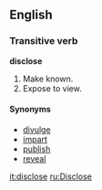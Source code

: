 ==English==

===Transitive verb===
'''disclose'''
# Make known.
# Expose to view.

====Synonyms====
*[[divulge]]
*[[impart]]
*[[publish]]
*[[reveal]]

[[it:disclose]]
[[ru:Disclose]]